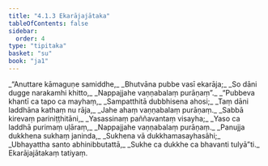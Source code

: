 ```yaml
---
title: "4.1.3 Ekarājajātaka"
tableOfContents: false
sidebar:
  order: 4
type: "tipitaka"
basket: "su"
book: "ja1"
---
```



<DynamicBreadcrumb />

<Division number="9" book="ja1" bookNo="22" page="226">

<Paragraph number="893" type="verses" book="ja1">
_“Anuttare kāmaguṇe samiddhe,_  
_Bhutvāna pubbe vasī ekarāja;_  
_So dāni dugge narakamhi khitto,_  
_Nappajjahe vaṇṇabalaṃ purāṇaṃ”._  

</Paragraph>

</Division>
<Division number="10" book="ja1" bookNo="22" page="227">

<Paragraph number="894" type="verses" book="ja1">
_“Pubbeva khantī ca tapo ca mayhaṃ,_  
_Sampatthitā dubbhisena ahosi;_  
_Taṃ dāni laddhāna kathaṃ nu rāja,_  
_Jahe ahaṃ vaṇṇabalaṃ purāṇaṃ._  

</Paragraph>

</Division>
<Division number="11" book="ja1" bookNo="22" page="227">

<Paragraph number="895" type="verses" book="ja1">
_Sabbā kirevaṃ pariniṭṭhitāni,_  
_Yasassinaṃ paññavantaṃ visayha;_  
_Yaso ca laddhā purimaṃ uḷāraṃ,_  
_Nappajjahe vaṇṇabalaṃ purāṇaṃ._  

</Paragraph>

</Division>
<Division number="12" book="ja1" bookNo="22" page="227">

<Paragraph number="896" type="verses" book="ja1">
_Panujja dukkhena sukhaṃ janinda,_  
_Sukhena vā dukkhamasayhasāhi;_  
_Ubhayattha santo abhinibbutattā,_  
_Sukhe ca dukkhe ca bhavanti tulyā”ti._  


</Paragraph>
</Division>

<Paragraph number="897" type="center" book="ja1">
Ekarājajātakaṃ tatiyaṃ.
</Paragraph>